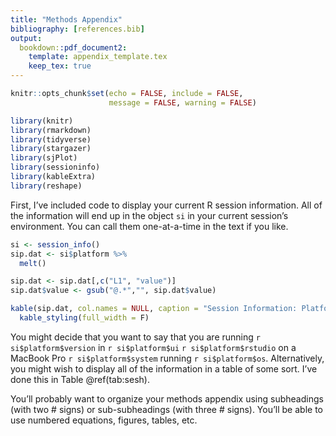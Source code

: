 ```yaml
---
title: "Methods Appendix"
bibliography: [references.bib]
output: 
  bookdown::pdf_document2:
    template: appendix_template.tex
    keep_tex: true
---
```



```r

knitr::opts_chunk$set(echo = FALSE, include = FALSE, 
                      message = FALSE, warning = FALSE)

```


```r

library(knitr)
library(rmarkdown)
library(tidyverse)
library(stargazer)
library(sjPlot)
library(sessioninfo)
library(kableExtra)
library(reshape)

```

First, I've included code to display your current $\textsf{R}$ session information. All of the information will end up in the object `si` in your current session's environment. You can call them one-at-a-time in the text if you like. 

```r

si <- session_info()
sip.dat <- si$platform %>%
  melt()

sip.dat <- sip.dat[,c("L1", "value")]
sip.dat$value <- gsub("@.*","", sip.dat$value)

kable(sip.dat, col.names = NULL, caption = "Session Information: Platform") %>%
  kable_styling(full_width = F)

```

You might decide that you want to say that you are running `r si$platform$version` in `r si$platform$ui` `r si$platform$rstudio` on a MacBook Pro `r si$platform$system` running `r si$platform$os`. Alternatively, you might wish to display all of the information in a table of some sort. I've done this in Table \@ref(tab:sesh).

You'll probably want to organize your methods appendix using subheadings (with two # signs) or sub-subheadings (with three # signs). You'll be able to use numbered equations, figures, tables, etc.